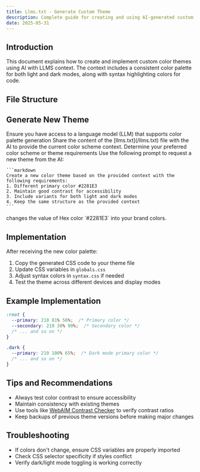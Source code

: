 ```yaml
---
title: Llms.txt - Generate Custom Theme
description: Complete guide for creating and using AI-generated custom themes based on LLMS context.
date: 2025-05-31
---
```


## Introduction
This document explains how to create and implement custom color themes using AI with LLMS context. The context includes a consistent color palette for both light and dark modes, along with syntax highlighting colors for code.

## File Structure
<Files>
   <Folder name="styles">
     <File name="globals.css" />
     <File name="syntax.css" />
   </Folder>
</Files>

## Generate New Theme

<Stepper>
  <StepperItem title="Step 1: Access LLM for Color Generation">
    Ensure you have access to a language model (LLM) that supports color palette generation
  </StepperItem>
  <StepperItem title="Step 2: Prepare Color Context">
    Share the content of the [llms.txt](/llms.txt) file with the AI to provide the current color scheme context.
  </StepperItem>
  <StepperItem title="Step 3: Define Color Requirements">
    Determine your preferred color scheme or theme requirements
  </StepperItem>
  <StepperItem title="Step 4: Generate New Theme">
    Use the following prompt to request a new theme from the AI:

    ```markdown
    Create a new color theme based on the provided context with the following requirements:
    1. Different primary color #2281E3
    2. Maintain good contrast for accessibility
    3. Include variants for both light and dark modes
    4. Keep the same structure as the provided context
    ```
<Note type="danger" title="Colors example">
changes the value of Hex color `#2281E3` into your brand colors.
</Note>
  </StepperItem>
</Stepper>

## Implementation
After receiving the new color palette:

1. Copy the generated CSS code to your theme file
2. Update CSS variables in `globals.css`
3. Adjust syntax colors in `syntax.css` if needed
4. Test the theme across different devices and display modes

## Example Implementation
```css
:root {
  --primary: 210 81% 56%;  /* Primary color */
  --secondary: 210 30% 90%;  /* Secondary color */
  /* ... and so on */
}

.dark {
  --primary: 210 100% 65%;  /* Dark mode primary color */
  /* ... and so on */
}
```

## Tips and Recommendations
- Always test color contrast to ensure accessibility
- Maintain consistency with existing themes
- Use tools like [WebAIM Contrast Checker](https://webaim.org/resources/contrastchecker/) to verify contrast ratios
- Keep backups of previous theme versions before making major changes

## Troubleshooting
- If colors don't change, ensure CSS variables are properly imported
- Check CSS selector specificity if styles conflict
- Verify dark/light mode toggling is working correctly

